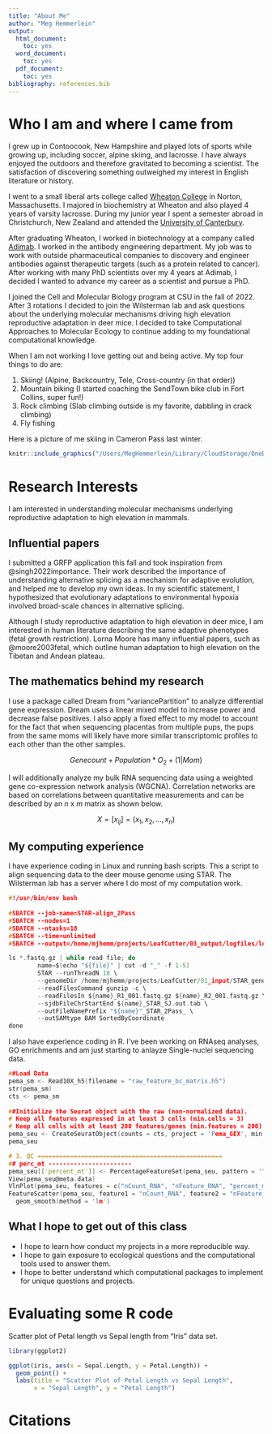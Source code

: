 ```yaml
---
title: "About Me"
author: "Meg Hemmerlein"
output:
  html_document:
    toc: yes
  word_document:
    toc: yes
  pdf_document:
    toc: yes
bibliography: references.bib
---
```


# Who I am and where I came from

I grew up in Contoocook, New Hampshire and played lots of sports while growing up, including soccer, alpine skiing, and lacrosse. I have always enjoyed the outdoors and therefore gravitated to becoming a scientist. The satisfaction of discovering something outweighed my interest in English literature or history.

I went to a small liberal arts college called [Wheaton College](https://wheatoncollege.edu/) in Norton, Massachusetts. I majored in biochemistry at Wheaton and also played 4 years of varsity lacrosse. During my junior year I spent a semester abroad in Christchurch, New Zealand and attended the [University of Canterbury](https://www.canterbury.ac.nz/).

After graduating Wheaton, I worked in biotechnology at a company called [Adimab](https://www.adimab.com/). I worked in the antibody engineering department. My job was to work with outside pharmaceutical companies to discovery and engineer antibodies against therapeutic targets (such as a protein related to cancer). After working with many PhD scientists over my 4 years at Adimab, I decided I wanted to advance my career as a scientist and pursue a PhD. 

I joined the Cell and Molecular Biology program at CSU in the fall of 2022. After 3 rotations I decided to join the Wilsterman lab and ask questions about the underlying molecular mechanisms driving high elevation reproductive adaptation in deer mice. I decided to take Computational Approaches to Molecular Ecology to continue adding to my foundational computational knowledge.

When I am not working I love getting out and being active. My top four things
to do are:

1. Skiing! (Alpine, Backcountry, Tele, Cross-country (in that order))
2. Mountain biking (I started coaching the SendTown bike club in Fort Collins, super fun!)
3. Rock climbing (Slab climbing outside is my favorite, dabbling in crack climbing)
4. Fly fishing 

Here is a picture of me skiing in Cameron Pass last winter.

```r
knitr::include_graphics("/Users/MegHemmerlein/Library/CloudStorage/OneDrive-Colostate/Spring 2024/BZ562/con-gen-csu-mjhemmerlein/images/skiing.jpg", auto_pdf = TRUE)
```


# Research Interests

I am interested in understanding molecular mechanisms underlying reproductive adaptation to high elevation in mammals.

## Influential papers

I submitted a GRFP application this fall and took inspiration from @singh2022importance. Their work described the importance of understanding alternative splicing as a mechanism for adaptive evolution, and helped me to develop my own ideas. In my scientific statement, I hypothesized that evolutionary adaptations to environmental hypoxia involved broad-scale chances in alternative splicing.

Although I study reproductive adaptation to high elevation in deer mice, I am interested in human literature describing the same adaptive phenotypes (fetal growth restriction). Lorna Moore has many influential papers, such as @moore2003fetal, which outline human adaptation to high elevation on the Tibetan and Andean plateau. 

## The mathematics behind my research

I use a package called Dream from "variancePartition" to analyze differential gene expression.  Dream uses a linear mixed model to increase power and decrease false positives. I also apply a fixed effect to my model to account for the fact that when sequencing placentas from multiple pups, the pups from the same moms will likely have more similar transcriptomic profiles to each other than the other samples. 


$$
Genecount + Population*O_2 + (1|Mom)
$$

I will additionally analyze my bulk RNA sequencing data using a weighted gene co-expression network analysis (WGCNA). Correlation networks are based on correlations between quantitative measurements and can be described by an $n$ x $m$ matrix as shown below. 

$$
X = [x_{ij}] = (x_1, x_2, ..., x_n)
$$

## My computing experience
I have experience coding in Linux and running bash scripts. This a script to align sequencing data to the deer mouse genome using STAR. The Wilsterman lab has a server where I do most of my computation work. 
```c
#!/usr/bin/env bash
 
#SBATCH --job-name=STAR-align_2Pass
#SBATCH --nodes=1
#SBATCH --ntasks=18
#SBATCH --time=unlimited
#SBATCH --output=/home/mjhemm/projects/LeafCutter/03_output/logfiles/log_STAR-align_2Pass_%J.txt

ls *.fastq.gz | while read file; do
        name=$(echo "${file}" | cut -d "_" -f 1-5)
        STAR --runThreadN 18 \
        --genomeDir /home/mjhemm/projects/LeafCutter/01_input/STAR_genome \
        --readFilesCommand gunzip -c \
        --readFilesIn ${name}_R1_001.fastq.gz ${name}_R2_001.fastq.gz \
        --sjdbFileChrStartEnd ${name}_STAR_SJ.out.tab \
        --outFileNamePrefix "${name}"_STAR_2Pass_ \
        --outSAMtype BAM SortedByCoordinate
done
```

I also have experience coding in R. I've been working on RNAseq analyses, GO enrichments and am just starting to anlayze Single-nuclei sequencing data. 

```c
##Load Data
pema_sm <- Read10X_h5(filename = "raw_feature_bc_matrix.h5")
str(pema_sm)
cts <- pema_sm
 
##Initialize the Seurat object with the raw (non-normalized data).
# Keep all features expressed in at least 3 cells (min.cells = 3)
# Keep all cells with at least 200 features/genes (min.features = 200)
pema_seu <- CreateSeuratObject(counts = cts, project = 'Pema_GEX', min.cells = 3, min.features = 200)
pema_seu

# 3. QC ===================================================
## perc_mt -----------------------
pema_seu[['percent_mt']] <- PercentageFeatureSet(pema_seu, pattern = '^MT-')
View(pema_seu@meta.data)
VlnPlot(pema_seu, features = c("nCount_RNA", "nFeature_RNA", "percent_mt"), ncol = 3)
FeatureScatter(pema_seu, feature1 = "nCount_RNA", feature2 = "nFeature_RNA") +
  geom_smooth(method = 'lm')
```

## What I hope to get out of this class

* I hope to learn how conduct my projects in a more reproducible way.
* I hope to gain exposure to ecological questions and the computational tools used to answer them.
* I hope to better understand which computational packages to implement for unique questions and projects.

# Evaluating some R code

Scatter plot of Petal length vs Sepal length from "Iris" data set.

```r
library(ggplot2)

ggplot(iris, aes(x = Sepal.Length, y = Petal.Length)) +
  geom_point() +
  labs(title = "Scatter Plot of Petal Length vs Sepal Length",
       x = "Sepal Length", y = "Petal Length")
```


# Citations

